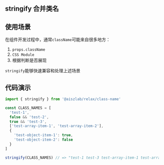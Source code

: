 ## stringify 合并类名

## 使用场景

在组件开发过程中，通常`className`可能来自很多地方：

1. `props.className`
2. `CSS Module`
3. 根据判断是否展现

`stringify`能够快速兼容和处理上述场景

## 代码演示

```ts
import { stringify } from '@aiszlab/relax/class-name'

const CLASS_NAMES = [
  'test-1',
  false && 'test-2',
  true && 'test-3',
  ['test-array-item-1', 'test-array-item-2'],
  {
    'test-object-item-1': true,
    'test-object-item-2': false
  }
]

stringify(CLASS_NAMES) // => "test-1 test-3 test-array-item-1 test-array-item-2 test-object-item-1"
```
